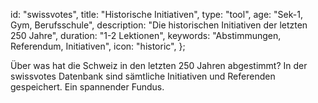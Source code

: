 
  id: "swissvotes",
  title: "Historische Initiativen",
  type: "tool",
  age: "Sek-1, Gym, Berufsschule",
  description: "Die historischen Initiativen der letzten 250 Jahre",
  duration: "1-2 Lektionen",
  keywords: "Abstimmungen, Referendum, Initiativen",
  icon: "historic",
};

Über was hat die Schweiz in den letzten 250 Jahren abgestimmt?
In der swissvotes Datenbank sind sämtliche Initiativen und Referenden gespeichert.
Ein spannender Fundus.

<Swissvotes />
